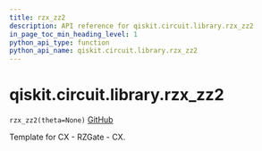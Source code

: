 ```yaml
---
title: rzx_zz2
description: API reference for qiskit.circuit.library.rzx_zz2
in_page_toc_min_heading_level: 1
python_api_type: function
python_api_name: qiskit.circuit.library.rzx_zz2
---
```


# qiskit.circuit.library.rzx\_zz2

<span id="qiskit.circuit.library.rzx_zz2" />

`rzx_zz2(theta=None)` [GitHub](https://github.com/qiskit/qiskit/tree/stable/0.18/qiskit/circuit/library/templates/rzx/rzx_zz2.py "view source code")

Template for CX - RZGate - CX.

